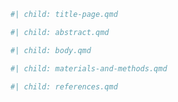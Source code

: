 <!--#  Put the files in order to be compiled into manuscript as children of this document -->

```r
#| child: title-page.qmd
```

```r
#| child: abstract.qmd
```

```r
#| child: body.qmd
```

```r
#| child: materials-and-methods.qmd
```

```r
#| child: references.qmd
```
